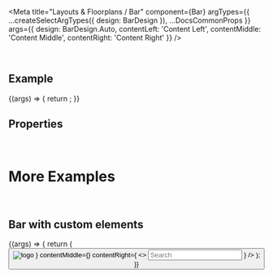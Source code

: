 
<Meta
  title="Layouts & Floorplans / Bar"
  component={Bar}
  argTypes={{
    ...createSelectArgTypes({
      design: BarDesign
    }),
    ...DocsCommonProps
  }}
  args={{
    design: BarDesign.Auto,
    contentLeft: 'Content Left',
    contentMiddle: 'Content Middle',
    contentRight: 'Content Right'
  }}
/>

<DocsHeader />

<br />

## Example

<Canvas>
  <Story name="Default">
    {(args) => {
      return <Bar {...args} />;
    }}
  </Story>
</Canvas>

## Properties

<ArgsTable story="." />

<br />

# More Examples

<br />

## Bar with custom elements

<Canvas>
  <Story name="with custom elements">
    {(args) => {
      return (
        <Bar
          {...args}
          contentLeft={
            <>
              <Button icon="nav-back" design={ButtonDesign.Transparent} />
              <img
                src="https://raw.githubusercontent.com/SAP/ui5-webcomponents-react/master/assets/Logo.png"
                alt="logo"
                style={{ marginLeft: '6px', width: '120px' }}
              />
            </>
          }
          contentMiddle={<Title>Bar</Title>}
          contentRight={
            <>
              <Input placeholder="Search" />
              <Link style={{ marginLeft: '6px' }} href="https://github.com/SAP/ui5-webcomponents-react" target="_blank">
                <GitHubLogo />
              </Link>
            </>
          }
        />
      );
    }}
  </Story>
</Canvas>
